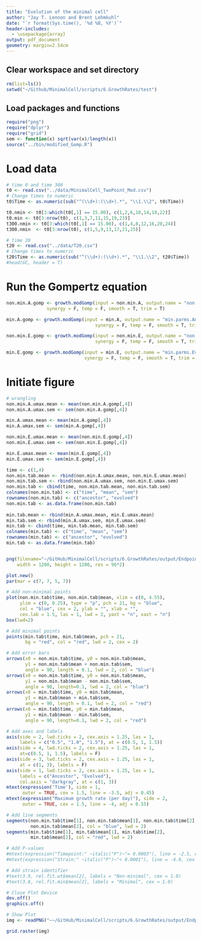 ```yaml
---
title: "Evolution of the minimal cell"
author: "Jay T. Lennon and Brent Lehmkuhl"
date: "`r format(Sys.time(), '%d %B, %Y')`"
header-includes:
  - \usepackage{array}
output: pdf_document
geometry: margin=2.54cm
---
```


## Clear workspace and set directory
```r
rm(list=ls())
setwd("~/Github/MinimalCell/scripts/6.GrowthRates/test")
```

## Load packages and functions
```r
require("png")
require("dplyr")
require("grid")
sem <- function(x) sqrt(var(x)/length(x))
source("../bin/modified_Gomp.R")
```

# Load data
```r
# time 0 and time 300
t0 <- read.csv("../data/MinimalCell_TwoPoint_Mod.csv")
# Change times to numeric
t0$Time <- as.numeric(sub("^(\\d+):(\\d+).*", "\\1.\\2", t0$Time))

t0.nmin <- t0[3:which(t0[,1] == 15.00), c(1,2,6,10,14,18,22)]
t0.min <- t0[3:nrow(t0), c(1,3,7,11,15,19,23)]
t300.nmin <- t0[3:which(t0[,1] == 15.00), c(1,4,8,12,16,20,24)]
t300.nmin  <- t0[3:nrow(t0), c(1,5,9,13,17,21,25)]

# time 20
t20 <- read.csv("../data/T20.csv")
# Change times to numeric
t20$Time <- as.numeric(sub("^(\\d+):(\\d+).*", "\\1.\\2", t20$Time))
#head(GC, header = T)


```

# Run the Gompertz equation
```r
non.min.A.gomp <- growth.modGomp(input = non.min.A, output.name = "non.min.parms.Anc", 
               synergy = F, temp = F, smooth = T, trim = T)

min.A.gomp <- growth.modGomp(input = min.A, output.name = "min.parms.Anc", 
                                 synergy = F, temp = F, smooth = T, trim = T)

non.min.E.gomp <- growth.modGomp(input = non.min.E, output.name = "non.min.parms.Evo", 
                                 synergy = F, temp = F, smooth = T, trim = T)

min.E.gomp <- growth.modGomp(input = min.E, output.name = "min.parms.Evo", 
                             synergy = F, temp = F, smooth = T, trim = T)
```

# Initiate figure
```r

# wrangling
non.min.A.umax.mean <- mean(non.min.A.gomp[,4])
non.min.A.umax.sem <- sem(non.min.A.gomp[,4])

min.A.umax.mean <- mean(min.A.gomp[,4])
min.A.umax.sem <- sem(min.A.gomp[,4])

non.min.E.umax.mean <- mean(non.min.E.gomp[,4])
non.min.E.umax.sem <- sem(non.min.E.gomp[,4])

min.E.umax.mean <- mean(min.E.gomp[,4])
min.E.umax.sem <- sem(min.E.gomp[,4])

time <- c(1,4)
non.min.tab.mean <- rbind(non.min.A.umax.mean, non.min.E.umax.mean)
non.min.tab.sem <- rbind(non.min.A.umax.sem, non.min.E.umax.sem)
non.min.tab <- cbind(time, non.min.tab.mean, non.min.tab.sem)
colnames(non.min.tab) <- c("time", "mean", "sem")
rownames(non.min.tab) <- c("ancestor", "evolved")
non.min.tab <- as.data.frame(non.min.tab)
                     
min.tab.mean <- rbind(min.A.umax.mean, min.E.umax.mean)
min.tab.sem <- rbind(min.A.umax.sem, min.E.umax.sem)
min.tab <- cbind(time, min.tab.mean, min.tab.sem)
colnames(min.tab) <- c("time", "mean", "sem")
rownames(min.tab) <- c("ancestor", "evolved")     
min.tab <- as.data.frame(min.tab)


png(filename="~/GitHub/MinimalCell/scripts/6.GrowthRates/output/EndpointFig.png",
    width = 1200, height = 1200, res = 96*2) 

plot.new()
par(mar = c(7, 7, 5, 7))

# Add non-minimal points
plot(non.min.tab$time, non.min.tab$mean, xlim = c(0, 4.55), 
     ylim = c(0, 0.25), type = "p", pch = 21, bg = "blue", 
     col = "blue", cex = 2, ylab = "", xlab = "", 
     cex.lab = 1.5, las = 1, lwd = 2, yaxt = "n", xaxt = "n")
box(lwd=2)

# Add minimal points
points(min.tab$time, min.tab$mean, pch = 21, 
       bg = "red", col = "red", lwd = 2, cex = 2)

# Add error bars
arrows(x0 = non.min.tab$time, y0 = non.min.tab$mean, 
       y1 = non.min.tab$mean + non.min.tab$sem, 
       angle = 90, length = 0.1, lwd = 2, col = "blue")
arrows(x0 = non.min.tab$time, y0 = non.min.tab$mean, 
       y1 = non.min.tab$mean - non.min.tab$sem, 
       angle = 90, length=0.1, lwd = 2, col = "blue")
arrows(x0 = min.tab$time, y0 = min.tab$mean, 
       y1 = min.tab$mean + min.tab$sem, 
       angle = 90, length = 0.1, lwd = 2, col = "red")
arrows(x0 = min.tab$time, y0 = min.tab$mean, 
       y1 = min.tab$mean - min.tab$sem, 
       angle = 90, length=0.1, lwd = 2, col = "red")

# Add axes and labels
axis(side = 2, lwd.ticks = 2, cex.axis = 1.25, las = 1,
     labels = c("0.5", "1.0", "1.5"), at = c(0.5, 1, 1.5))
axis(side = 4, lwd.ticks = 2, cex.axis = 1.25, las = 1,
     at=c(0.5, 1, 1.5), labels = F)
axis(side = 3, lwd.ticks = 2, cex.axis = 1.25, las = 1,
     at = c(1, 3), labels = F)
axis(side = 1, lwd.ticks = 2, cex.axis = 1.25, las = 1,
     labels = c("Ancestor", "Evolved"), 
     col.axis = "darkgray", at = c(1, 3))
mtext(expression('Time'), side = 1,
      outer = TRUE, cex = 1.5, line = -3.5, adj = 0.45)
mtext(expression("Maximum growth rate (per day)"), side = 2, 
      outer = TRUE, cex = 1.5, line = -4, adj = 0.55)

# Add line segments
segments(non.min.tab$time[1], non.min.tab$mean[1], non.min.tab$time[2], 
         non.min.tab$mean[2], col = "blue", lwd = 2)
segments(min.tab$time[1], min.tab$mean[1], min.tab$time[2], 
         min.tab$mean[2], col = "red", lwd = 2)

# Add P-values
#mtext(expression("Timepoint:" ~italic("P")~"= 0.0003"), line = -2.5, cex = 0.80, at = 0.9)
#mtext(expression("Strain:" ~italic("P")~"< 0.0001"), line = -4.0, cex = 0.80, at = 0.75)

# Add strain identifier
#text(3.9, rel.fit.wt$mean[2], labels = "Non-minimal", cex = 1.0)
#text(3.8, rel.fit.min$mean[2], labels = "Minimal", cex = 1.0)

# Close Plot Device
dev.off()
graphics.off()

# Show Plot
img <- readPNG("~~/GitHub/MinimalCell/scripts/6.GrowthRates/output/EndpointFig.png")

grid.raster(img)
```